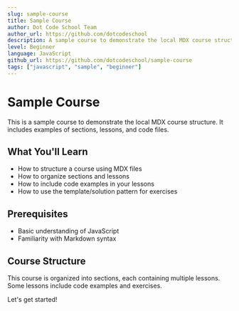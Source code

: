 ```yaml
---
slug: sample-course
title: Sample Course
author: Dot Code School Team
author_url: https://github.com/dotcodeschool
description: A sample course to demonstrate the local MDX course structure.
level: Beginner
language: JavaScript
github_url: https://github.com/dotcodeschool/sample-course
tags: ["javascript", "sample", "beginner"]
---
```


# Sample Course

This is a sample course to demonstrate the local MDX course structure. It includes examples of sections, lessons, and code files.

## What You'll Learn

- How to structure a course using MDX files
- How to organize sections and lessons
- How to include code examples in your lessons
- How to use the template/solution pattern for exercises

## Prerequisites

- Basic understanding of JavaScript
- Familiarity with Markdown syntax

## Course Structure

This course is organized into sections, each containing multiple lessons. Some lessons include code examples and exercises.

Let's get started!
